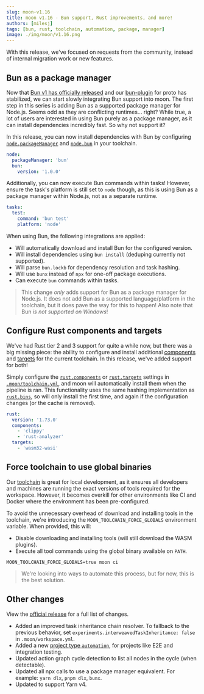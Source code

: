 ```yaml
---
slug: moon-v1.16
title: moon v1.16 - Bun support, Rust improvements, and more!
authors: [milesj]
tags: [bun, rust, toolchain, automation, package, manager]
image: ./img/moon/v1.16.png
---
```


With this release, we've focused on requests from the community, instead of internal migration work
or new features.

<!--truncate-->

## Bun as a package manager

Now that [Bun v1 has officially released](https://bun.sh/blog/bun-v1.0) and our
[bun-plugin](https://github.com/moonrepo/bun-plugin) for proto has stabilized, we can start slowly
integrating Bun support into moon. The first step in this series is adding Bun as a supported
package manager for Node.js. Seems odd as they are conflicting runtimes... right? While true, a lot
of users are interested in using Bun purely as a package manager, as it can install dependencies
incredibly fast. So why not support it?

In this release, you can now install dependencies with Bun by configuring
[`node.packageManager`](/docs/config/toolchain#packagemanager) and
[`node.bun`](/docs/config/toolchain#npm-pnpm-yarn) in your toolchain.

```yaml title=".moon/toolchain.yml"
node:
  packageManager: 'bun'
  bun:
    version: '1.0.0'
```

Additionally, you can now execute Bun commands within tasks! However, ensure the task's platform is
still set to `node` though, as this is using Bun as a package manager within Node.js, not as a
separate runtime.

```yaml title="moon.yml"
tasks:
  test:
    command: 'bun test'
    platform: 'node'
```

When using Bun, the following integrations are applied:

- Will automatically download and install Bun for the configured version.
- Will install dependencies using `bun install` (deduping currently not supported).
- Will parse `bun.lockb` for dependency resolution and task hashing.
- Will use `bunx` instead of `npx` for one-off package executions.
- Can execute `bun` commands within tasks.

> This change _only_ adds support for Bun as a package manager for Node.js. It does not add Bun as a
> supported language/platform in the toolchain, but it does pave the way for this to happen! Also
> note that Bun _is not supported on Windows_!

## Configure Rust components and targets

We've had Rust tier 2 and 3 support for quite a while now, but there was a big missing piece: the
ability to configure and install additional
[components](https://rust-lang.github.io/rustup/concepts/components.html) and
[targets](https://doc.rust-lang.org/nightly/rustc/platform-support.html) for the current toolchain.
In this release, we've added support for both!

Simply configure the [`rust.components`](/docs/config/toolchain#components) or
[`rust.targets`](/docs/config/toolchain#targets) settings in
[`.moon/toolchain.yml`](/docs/config/toolchain), and moon will automatically install them when the
pipeline is ran. This functionality uses the same hashing implementation as
[`rust.bins`](/docs/config/toolchain#bins-1), so will only install the first time, and again if the
configuration changes (or the cache is removed).

```yaml title=".moon/toolchain.yml"
rust:
  version: '1.73.0'
  components:
    - 'clippy'
    - 'rust-analyzer'
  targets:
    - 'wasm32-wasi'
```

## Force toolchain to use global binaries

Our [toolchain](/docs/concepts/toolchain) is great for local development, as it ensures all
developers and machines are running the exact versions of tools required for the workspace. However,
it becomes overkill for other environments like CI and Docker where the environment has been
pre-configured.

To avoid the unnecessary overhead of download and installing tools in the toolchain, we're
introducing the `MOON_TOOLCHAIN_FORCE_GLOBALS` environment variable. When provided, this will:

- Disable downloading and installing tools (will still download the WASM plugins).
- Execute all tool commands using the global binary available on `PATH`.

```shell
MOON_TOOLCHAIN_FORCE_GLOBALS=true moon ci
```

> We're looking into ways to automate this process, but for now, this is the best solution.

## Other changes

View the [official release](https://github.com/moonrepo/moon/releases/tag/v1.16.0) for a full list
of changes.

- Added an improved task inheritance chain resolver. To fallback to the previous behavior, set
  `experiments.interweavedTaskInheritance: false` in `.moon/workspace.yml`.
- Added a new [project type `automation`](/docs/config/project#type), for projects like E2E and
  integration testing.
- Updated action graph cycle detection to list all nodes in the cycle (when detectable).
- Updated all npx calls to use a package manager equivalent. For example: `yarn dlx`, `pnpm dlx`,
  `bunx`.
- Updated to support Yarn v4.
